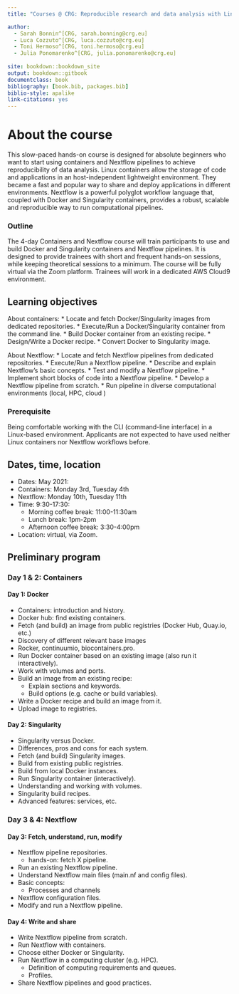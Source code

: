```yaml
--- 
title: "Courses @ CRG: Reproducible research and data analysis with Linux containers and Nextflow pipelines"

author:
  - Sarah Bonnin^[CRG, sarah.bonning@crg.eu]
  - Luca Cozzuto^[CRG, luca.cozzuto@crg.eu]
  - Toni Hermoso^[CRG, toni.hermoso@crg.eu]
  - Julia Ponomarenko^[CRG, julia.ponomarenko@crg.eu]
  
site: bookdown::bookdown_site
output: bookdown::gitbook
documentclass: book
bibliography: [book.bib, packages.bib]
biblio-style: apalike
link-citations: yes
---
```

 
# About the course
This slow-paced hands-on course is designed for absolute beginners who want to start using containers and Nextflow pipelines to achieve reproducibility of data analysis. Linux containers allow the storage of code and applications in an host-independent lightweight environment. They became a fast and popular way to share and deploy applications in different environments. Nextflow is a powerful polyglot workflow language that, coupled with Docker and Singularity containers, provides a robust, scalable and reproducible way to run computational pipelines.


### Outline
The 4-day Containers and Nextflow course will train participants to use and build Docker and Singularity containers and Nextflow pipelines.
It is designed to provide trainees with short and frequent hands-on sessions, while keeping theoretical sessions to a minimum.
The course will be fully virtual via the Zoom platform.
Trainees will work in a dedicated AWS Cloud9 environment.


## Learning objectives
About containers:
* Locate and fetch Docker/Singularity images from dedicated repositories.
* Execute/Run a Docker/Singularity container from the command line.
* Build Docker container from an existing recipe.
* Design/Write a Docker recipe.
* Convert Docker to Singularity image.

About Nextflow:
* Locate and fetch Nextflow pipelines from dedicated repositories.
* Execute/Run a Nextflow pipeline.
* Describe and explain Nextflow's basic concepts.
* Test and modify a Nextflow pipeline.
* Implement short blocks of code into a Nextflow pipeline.
* Develop a Nextflow pipeline from scratch.
* Run pipeline in diverse computational environments (local, HPC, cloud )

### Prerequisite
Being comfortable working with the CLI (command-line interface) in a Linux-based environment. 
Applicants are not expected to have used neither Linux containers nor Nextflow workflows before.

## Dates, time, location
* Dates: May 2021: 
 * Containers: Monday 3rd, Tuesday 4th
 * Nextflow: Monday 10th, Tuesday 11th
* Time: 9:30-17:30:
  * Morning coffee break: 11:00-11:30am
  * Lunch break: 1pm-2pm 
  * Afternoon coffee break: 3:30-4:00pm
* Location: virtual, via Zoom.

## Preliminary program
### Day 1 & 2: Containers
#### Day 1: Docker
* Containers: introduction and history.
* Docker hub: find existing containers.
* Fetch (and build) an image from public registries (Docker Hub, Quay.io, etc.)
 * Discovery of different relevant base images
  * Rocker, continuumio, biocontainers.pro.
* Run Docker container based on an existing image (also run it interactively).
* Work with volumes and ports.
* Build an image from an existing recipe:
  * Explain sections and keywords.
  * Build options (e.g. cache or build variables).
* Write a Docker recipe and build an image from it.
* Upload image to registries.

#### Day 2: Singularity
* Singularity versus Docker.
 * Differences, pros and cons for each system. 
* Fetch (and build) Singularity images.
 * Build from existing public registries.
 * Build from local Docker instances.
* Run Singularity container (interactively).
* Understanding and working with volumes.
* Singularity build recipes.
* Advanced features: services, etc.

### Day 3 & 4: Nextflow
#### Day 3: Fetch, understand, run, modify
* Nextflow pipeline repositories.
  * hands-on: fetch X pipeline.
* Run an existing Nextflow pipeline.
* Understand Nextflow main files (main.nf and config files).
* Basic concepts:
  * Processes and channels
* Nextflow configuration files.
* Modify and run a Nextflow pipeline.

#### Day 4: Write and share
* Write Nextflow pipeline from scratch.
* Run Nextflow with containers.
* Choose either Docker or Singularity.
* Run Nextflow in a computing cluster (e.g. HPC).
  * Definition of computing requirements and queues.
  * Profiles.
* Share Nextflow pipelines and good practices. 





